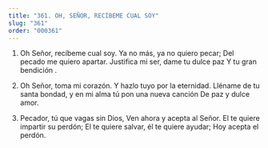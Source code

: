 ```yaml
---
title: "361. OH, SEÑOR, RECÍBEME CUAL SOY"
slug: "361"
order: "000361"
---
```

1. Oh Señor, recíbeme cual soy. Ya no más, ya no quiero pecar; Del pecado me quiero apartar.
Justifica mi ser, dame tu dulce paz Y tu gran bendición .

2. Oh Señor, toma mi corazón. Y hazlo tuyo por la eternidad. Lléname de tu santa bondad, y en mi alma tú pon una nueva canción De paz y dulce amor.

3. Pecador, tú que vagas sin Dios, Ven ahora y acepta al Señor. El te quiere impartir su perdón; El te quiere salvar, él te quiere ayudar; Hoy acepta el perdón.